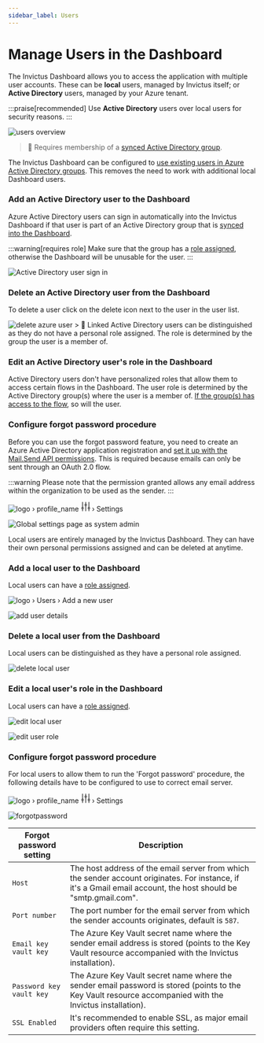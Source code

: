 ```yaml
---
sidebar_label: Users
---
```



# Manage Users in the Dashboard
The Invictus Dashboard allows you to access the application with multiple user accounts. These can be **local** users, managed by Invictus itself; or **Active Directory** users, managed by your Azure tenant.

:::praise[recommended]
Use **Active Directory** users over local users for security reasons.
:::

![users overview](/images/v2_users1.png)

<Tabs groupId="user-source">
<TabItem value="ad" label="Active Directory" default>

> 👤 Requires membership of a [synced Active Directory group](../installation/02_sync_ad_groups.md).

The Invictus Dashboard can be configured to [use existing users in Azure Active Directory groups](../installation/01_give_ad_access.md). This removes the need to work with additional local Dashboard users.

### Add an Active Directory user to the Dashboard
Azure Active Directory users can sign in automatically into the Invictus Dashboard if that user is part of an Active Directory group that is [synced into the Dashboard](../installation/02_sync_ad_groups.md).

:::warning[requires role]
Make sure that the group has a [role assigned](./03_roles.md), otherwise the Dashboard will be unusable for the user.
:::

![Active Directory user sign in](/images/dashboard/AdminAccount/adminAccount-4.jpg)

### Delete an Active Directory user from the Dashboard <OnlyAdminsBadge/>
To delete a user click on the delete icon next to the user in the user list.

![delete azure user](/images/delete-azure-user.PNG)
    > 👀 Linked Active Directory users can be distinguished as they do not have a personal role assigned. The role is determined by the group the user is a member of.

### Edit an Active Directory user's role in the Dashboard <OnlyAdminsBadge/>
Active Directory users don't have personalized roles that allow them to access certain flows in the Dashboard. The user role is determined by the Active Directory group(s) where the user is a member of. [If the group(s) has access to the flow](../installation/02_sync_ad_groups.md), so will the user.

### Configure forgot password procedure <OnlyAdminsBadge/>
Before you can use the forgot password feature, you need to create an Azure Active Directory application registration and [set it up with the Mail.Send API permissions](../installation/01_give_ad_access.md). This is required because emails can only be sent through an OAuth 2.0 flow.

:::warning
Please note that the permission granted allows any email address within the organization to be used as the sender.
:::

<nav class="custom-breadcrumb">
  <span class="breadcrumb-item no-padding">
    <img src="/img/favicon.ico" alt="logo" />
  </span>
  <span>›</span>
  <span class="breadcrumb-item">profile_name&nbsp;<svg width="19" height="20" viewBox="0 0 17 18" fill="none" xmlns="http://www.w3.org/2000/svg"><path d="M2.90901 10.4545V1M2.90901 10.4545C3.29478 10.4545 3.66475 10.6078 3.93753 10.8806C4.21031 11.1534 4.36356 11.5233 4.36356 11.9091C4.36356 12.2949 4.21031 12.6648 3.93753 12.9376C3.66475 13.2104 3.29478 13.3636 2.90901 13.3636M2.90901 10.4545C2.52324 10.4545 2.15327 10.6078 1.88049 10.8806C1.60771 11.1534 1.45447 11.5233 1.45447 11.9091C1.45447 12.2949 1.60771 12.6648 1.88049 12.9376C2.15327 13.2104 2.52324 13.3636 2.90901 13.3636M2.90901 13.3636V17M14.5454 10.4545V1M14.5454 10.4545C14.9311 10.4545 15.3011 10.6078 15.5739 10.8806C15.8467 11.1534 15.9999 11.5233 15.9999 11.9091C15.9999 12.2949 15.8467 12.6648 15.5739 12.9376C15.3011 13.2104 14.9311 13.3636 14.5454 13.3636M14.5454 10.4545C14.1596 10.4545 13.7896 10.6078 13.5169 10.8806C13.2441 11.1534 13.0908 11.5233 13.0908 11.9091C13.0908 12.2949 13.2441 12.6648 13.5169 12.9376C13.7896 13.2104 14.1596 13.3636 14.5454 13.3636M14.5454 13.3636V17M8.72719 4.63636V1M8.72719 4.63636C9.11296 4.63636 9.48293 4.78961 9.75571 5.06239C10.0285 5.33517 10.1817 5.70514 10.1817 6.09091C10.1817 6.47668 10.0285 6.84665 9.75571 7.11943C9.48293 7.39221 9.11296 7.54545 8.72719 7.54545M8.72719 4.63636C8.34143 4.63636 7.97146 4.78961 7.69868 5.06239C7.4259 5.33517 7.27265 5.70514 7.27265 6.09091C7.27265 6.47668 7.4259 6.84665 7.69868 7.11943C7.97146 7.39221 8.34143 7.54545 8.72719 7.54545M8.72719 7.54545V17" stroke="black" stroke-linecap="round" stroke-linejoin="round"></path></svg></span>
  <span>›</span>
  <span class="breadcrumb-item active">Settings</span>
</nav>

![Global settings page as system admin](/images/dashboard/settings-page-as-admin.png)

</TabItem>
<TabItem value="local" label="Local">

Local users are entirely managed by the Invictus Dashboard. They can have their own personal permissions assigned and can be deleted at anytime.

### Add a local user to the Dashboard <OnlyAdminsBadge/>
Local users can have a [role assigned](./03_roles.md).

<nav class="custom-breadcrumb">
  <span class="breadcrumb-item no-padding">
    <img src="/img/favicon.ico" alt="logo" />
  </span>
  <span>›</span>
  <span class="breadcrumb-item">Users</span>
  <span>›</span>
  <span class="breadcrumb-item active">Add a new user</span>
</nav>

![add user details](/images/v2_users2.png)

### Delete a local user from the Dashboard <OnlyAdminsBadge/>
Local users can be distinguished as they have a personal role assigned.

![delete local user](/images/delete-local-user.PNG)

### Edit a local user's role in the Dashboard <OnlyAdminsBadge/>
Local users can have a [role assigned](./03_roles.md).

![edit local user](/images/edit-local-user.PNG)

![edit user role](/images/v2_users3.png)

### Configure forgot password procedure <OnlyAdminsBadge/>
For local users to allow them to run the 'Forgot password' procedure, the following details have to be configured to use to correct email server.

<nav class="custom-breadcrumb">
  <span class="breadcrumb-item no-padding">
    <img src="/img/favicon.ico" alt="logo" />
  </span>
  <span>›</span>
  <span class="breadcrumb-item">profile_name&nbsp;<svg width="19" height="20" viewBox="0 0 17 18" fill="none" xmlns="http://www.w3.org/2000/svg"><path d="M2.90901 10.4545V1M2.90901 10.4545C3.29478 10.4545 3.66475 10.6078 3.93753 10.8806C4.21031 11.1534 4.36356 11.5233 4.36356 11.9091C4.36356 12.2949 4.21031 12.6648 3.93753 12.9376C3.66475 13.2104 3.29478 13.3636 2.90901 13.3636M2.90901 10.4545C2.52324 10.4545 2.15327 10.6078 1.88049 10.8806C1.60771 11.1534 1.45447 11.5233 1.45447 11.9091C1.45447 12.2949 1.60771 12.6648 1.88049 12.9376C2.15327 13.2104 2.52324 13.3636 2.90901 13.3636M2.90901 13.3636V17M14.5454 10.4545V1M14.5454 10.4545C14.9311 10.4545 15.3011 10.6078 15.5739 10.8806C15.8467 11.1534 15.9999 11.5233 15.9999 11.9091C15.9999 12.2949 15.8467 12.6648 15.5739 12.9376C15.3011 13.2104 14.9311 13.3636 14.5454 13.3636M14.5454 10.4545C14.1596 10.4545 13.7896 10.6078 13.5169 10.8806C13.2441 11.1534 13.0908 11.5233 13.0908 11.9091C13.0908 12.2949 13.2441 12.6648 13.5169 12.9376C13.7896 13.2104 14.1596 13.3636 14.5454 13.3636M14.5454 13.3636V17M8.72719 4.63636V1M8.72719 4.63636C9.11296 4.63636 9.48293 4.78961 9.75571 5.06239C10.0285 5.33517 10.1817 5.70514 10.1817 6.09091C10.1817 6.47668 10.0285 6.84665 9.75571 7.11943C9.48293 7.39221 9.11296 7.54545 8.72719 7.54545M8.72719 4.63636C8.34143 4.63636 7.97146 4.78961 7.69868 5.06239C7.4259 5.33517 7.27265 5.70514 7.27265 6.09091C7.27265 6.47668 7.4259 6.84665 7.69868 7.11943C7.97146 7.39221 8.34143 7.54545 8.72719 7.54545M8.72719 7.54545V17" stroke="black" stroke-linecap="round" stroke-linejoin="round"></path></svg></span>
  <span>›</span>
  <span class="breadcrumb-item active">Settings</span>
</nav>

![forgotpassword](/images/dashboard/ForgotPassword/ForgotPassword_7.jpg)

| Forgot password setting  | Description |
| ------------------------ | ----------- |
| `Host`                   | The host address of the email server from which the sender account originates. For instance, if it's a Gmail email account, the host should be "smtp.gmail.com". |
| `Port number`            | The port number for the email server from which the sender accounts originates, default is `587`. |
| `Email key vault key`    | The Azure Key Vault secret name where the sender email address is stored (points to the Key Vault resource accompanied with the Invictus installation). |
| `Password key vault key` | The Azure Key Vault secret name where the sender email password is stored (points to the Key Vault resource accompanied with the Invictus installation). |
| `SSL Enabled`            | It's recommended to enable SSL, as major email providers often require this setting. |
   
</TabItem>
</Tabs>